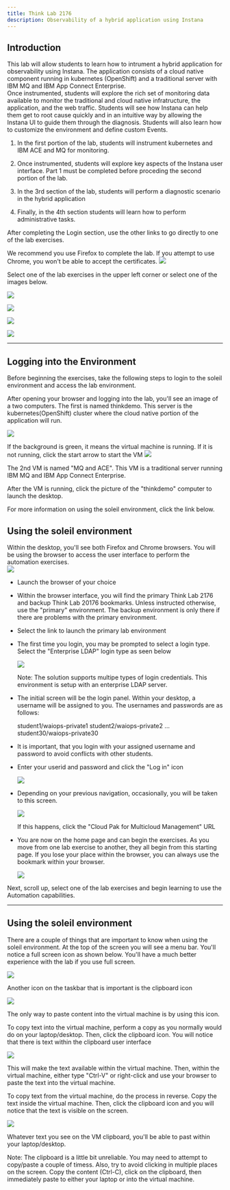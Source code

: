 ```yaml
--- 
title: Think Lab 2176
description: Observability of a hybrid application using Instana
---
```


## Introduction

This lab will allow students to learn how to intrument a hybrid application for observability using Instana.  The application consists 
of a cloud native component running in kubernetes (OpenShift) and a traditional server with IBM MQ and IBM App Connect Enterprise.  
Once instrumented, students will explore the rich set of monitoring data available to monitor the traditional and cloud native infratructure,
the application, and the web traffic.  Students will see how Instana can help them get to root cause quickly and in an intuitive way by
allowing the Instana UI to guide them through the diagnosis.  Students will also learn how to customize the environment and define custom Events.

1) In the first portion of the lab, students will instrument kubernetes and IBM ACE and MQ for monitoring.

2) Once instrumented, students will explore key aspects of the Instana user interface.   Part 1 must be completed before proceding the second
portion of the lab.

3) In the 3rd section of the lab, students will perform a diagnostic scenario in the hybrid application

4) Finally, in the 4th section students will learn how to perform administrative tasks.

After completing the Login section, use the other links to go directly to one of the lab exercises.


We recommend you use Firefox to complete the lab.  If you attempt to use Chrome, you won't be able to accept the certificates.
![](images/2021-05-05-09-20-41.png)


Select one of the lab exercises in the upper left corner or select one of the images below.


<Row>

<Column colLg={4} colMd={4} noGutterMdLeft>
<ArticleCard
    color="dark"
    subTitle="Installing and Configuring Monitoring"
    title="Install the Instana Monitoring Agent and Configure the Sensors"
    href="/tutorials/Install"
    actionIcon="arrowRight"
    >

![](images/multi-cloud.jpg)

</ArticleCard>

</Column>

<Column colLg={4} colMd={4} noGutterMdLeft>
<ArticleCard
    color="dark"
    subTitle="Explorer Instana"
    title="Explore the Instana UI and Capabilities"
    href="/tutorials/Explore"
    actionIcon="arrowRight"
    >

![](images/Skytap.png)

</ArticleCard>
</Column>

<Column colLg={4} colMd={4} noGutterMdLeft>
<ArticleCard
    color="dark"
    subTitle="Diagnose a Problem"
    title="Learn How Instana Can Help you Quickly Diagnose a Complex Problem"
    href="/tutorials/Diagnose"
    actionIcon="arrowRight"
    >

![](images/prereqs.jpg)

</ArticleCard>
</Column>

<Column colLg={4} colMd={4} noGutterMdLeft>
<ArticleCard
    color="dark"
    subTitle="Administer Instana"
    title="Learn How to Perform Administrative Tasks in Instana"
    href="/tutorials/Console_Access"
    actionIcon="arrowRight"
    >

![](images/secure-access.jpg)

</ArticleCard>
</Column>
</Row>

***

## Logging into the Environment

  Before beginning the exercises, take the following steps to login to the soleil environment and access the lab environment.

  After opening your browser and logging into the lab, you'll see an image of a two computers.  The first is named thinkdemo. This 
  server is the kubernetes(OpenShift) cluster where the cloud native portion of the application will run.

  ![](images/Skytap.png)

  If the background is green, it means the virtual machine is running.  If it is not running, click the start arrow to start the VM
  ![](images/2021-04-27-20-00-11.png)

  The 2nd VM is named "MQ and ACE".  This VM is a traditional server running IBM MQ and IBM App Connect Enterprise.
  
  After the VM is running, click the picture of the "thinkdemo" computer to launch the desktop.

  For more information on using the soleil environment, click the link below.

## Using the soleil environment

  Within the desktop, you'll see both Firefox and Chrome browsers.  You will be using the browser to access the user interface
  to perform the automation exercises.  
  ![](images/2021-04-27-20-17-09.png)
  - Launch the browser of your choice

  - Within the browser interface, you will find the primary Think Lab 2176 and backup Think Lab 20176 bookmarks. Unless instructed otherwise, use the "primary" environment.  The backup environment is only there if there are problems with the primary environment.
  - Select the link to launch the primary lab environment
  - The first time you login, you may be prompted to select a login type.  Select the "Enterprise LDAP" login type as seen below

    ![](images/2021-04-27-20-46-38.png)

    Note:  The solution supports multipe types of login credentials. This environment is setup with an enterprise LDAP server.

  - The initial screen will be the login panel.  Within your desktop, a username will be assigned to you.  The usernames and passwords
    are as follows:

      student1/waiops-private1
      student2/waiops-private2
      …
      student30/waiops-private30

  - It is important, that you login with your assigned username and password to avoid conflicts with other students.
  - Enter your userid and password and click the "Log in" icon

    ![](images/2021-04-27-20-48-36.png)

  - Depending on your previous navigation, occasionally, you will be taken to this screen.

    ![](images/2021-04-27-20-53-29.png)

    If this happens, click the "Cloud Pak for Multicloud Management" URL
  - You are now on the home page and can begin the exercises.  As you move from one lab exercise to another, they all begin from this starting page.  If you lose your place within the browser, you can always use the bookmark within your browser.
    
    ![](images/2021-04-28-10-41-10.png)

  Next, scroll up, select one of the lab exercises and begin learning to use the Automation capabilities.

***

## Using the soleil environment

  There are a couple of things that are important to know when using the soleil environment.  At the top of the screen you will see a menu bar.  You'll notice a full screen icon as shown below. You'll have a much better experience with the lab if you use full screen.

  ![](images/2021-04-27-20-24-32.png)

  Another icon on the taskbar that is important is the clipboard icon

  ![](images/2021-04-28-10-47-13.png)

  The only way to paste content into the virtual machine is by using this icon.

  To copy text into the virtual machine, perform a copy as you normally would do on your laptop/desktop.  Then, click the clipboard icon. You will notice that there is text within the clipboard user interface

  ![](images/2021-04-27-20-40-37.png)

  This will make the text available within the virtual machine. Then, within the virtual machine, either type "Ctrl-V" or right-click and use your browser to paste the text into the virtual machine.

  To copy text from the virtual machine, do the process in reverse.  Copy the text inside the virtual machine.  Then, click the clipboard icon and you will notice that the text is visible on the screen.

  ![](images/2021-04-27-20-40-37.png)

  Whatever text you see on the VM clipboard, you'll be able to past within your laptop/desktop.

  Note:  The clipboard is a little bit unreliable.  You may need to attempt to copy/paste a couple of timess.  Also, try to avoid clicking in multiple places on the screen. Copy the content (Ctrl-C), click on the clipboard, then immediately paste to either your laptop or into the virtual machine.
